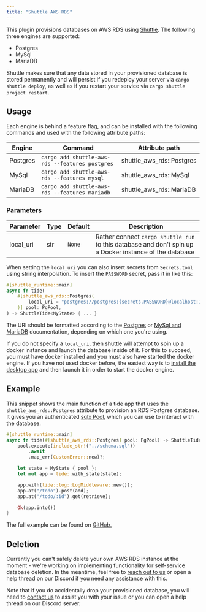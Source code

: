 ```yaml
---
title: "Shuttle AWS RDS"
---
```


This plugin provisions databases on AWS RDS using [Shuttle](https://www.shuttle.rs). The following three engines are supported:
- Postgres
- MySql
- MariaDB

Shuttle makes sure that any data stored in your provisioned database is stored permanently and will persist if you redeploy your server via `cargo shuttle deploy`, as well as if you restart your service via `cargo shuttle project restart`.

## Usage
Each engine is behind a feature flag, and can be installed with the following commands and
used with the following attribute paths:

| Engine   | Command                                         | Attribute path            |
|----------|-------------------------------------------------|---------------------------|
| Postgres | `cargo add shuttle-aws-rds --features postgres` | shuttle_aws_rds::Postgres |
| MySql    | `cargo add shuttle-aws-rds --features mysql`    | shuttle_aws_rds::MySql    |
| MariaDB  | `cargo add shuttle-aws-rds --features mariadb`  | shuttle_aws_rds::MariaDB  |

### Parameters
| Parameter | Type | Default  | Description                                                                                             |
|-----------|------|----------|---------------------------------------------------------------------------------------------------------|
| local_uri | str  | `None`   | Rather connect `cargo shuttle run` to this database and don't spin up a Docker instance of the database |

When setting the `local_uri` you can also insert secrets from `Secrets.toml` using string interpolation. To insert the
`PASSWORD` secret, pass it in like this:

```rust
#[shuttle_runtime::main]
async fn tide(
    #[shuttle_aws_rds::Postgres(
        local_uri = "postgres://postgres:{secrets.PASSWORD}@localhost:16695/postgres"
    )] pool: PgPool,
) -> ShuttleTide<MyState> { ... }
```

The URI should be formatted according to the
[Postgres](https://www.postgresql.org/docs/current/libpq-connect.html#LIBPQ-CONNSTRING) or
[MySql and MariaDB](https://dev.mysql.com/doc/refman/8.0/en/connecting-using-uri-or-key-value-pairs.html#connecting-using-uri)
documentation, depending on which one you're using.

If you do not specify a `local_uri`, then shuttle will attempt to spin up a docker instance and launch the database inside of it.
For this to succeed, you must have docker installed and you must also have started the docker engine. If you have not used docker
before, the easiest way is to [install the desktop app](https://docs.docker.com/get-docker/) and then launch it in order to start
the docker engine.

## Example
This snippet shows the main function of a tide app that uses the `shuttle_aws_rds::Postgres` attribute to provision an RDS Postgres database.
It gives you an authenticated  [sqlx Pool](https://docs.rs/sqlx/latest/sqlx/pool/index.html), which you can use to interact with the database.

```rust main.rs
#[shuttle_runtime::main]
async fn tide(#[shuttle_aws_rds::Postgres] pool: PgPool) -> ShuttleTide<MyState> {
    pool.execute(include_str!("../schema.sql"))
        .await
        .map_err(CustomError::new)?;

    let state = MyState { pool };
    let mut app = tide::with_state(state);

    app.with(tide::log::LogMiddleware::new());
    app.at("/todo").post(add);
    app.at("/todo/:id").get(retrieve);

    Ok(app.into())
}
```

The full example can be found on [GitHub.](https://github.com/shuttle-hq/shuttle-examples/tree/main/tide/postgres)

## Deletion

Currently you can't safely delete your own AWS RDS instance at the moment - we're working on implementing functionality for self-service database deletion. In the meantime, feel free to [reach out to us](https://www.shuttle.rs/contact) or open a help thread on our Discord if you need any assistance with this.

Note that if you do accidentally drop your provisioned database, you will need to [contact us](https://www.shuttle.rs/contact) to assist you with your issue or you can open a help thread on our Discord server.
